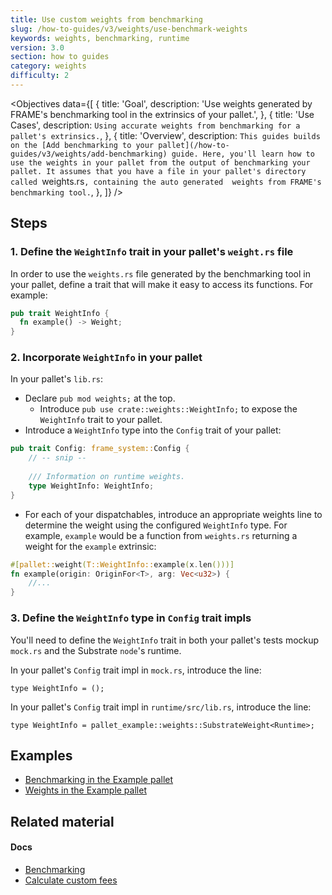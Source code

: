 ```yaml
---
title: Use custom weights from benchmarking
slug: /how-to-guides/v3/weights/use-benchmark-weights
keywords: weights, benchmarking, runtime
version: 3.0 
section: how to guides
category: weights
difficulty: 2
---
```


<Objectives
  data={[
    {
      title: 'Goal',
      description: 'Use weights generated by FRAME\'s benchmarking tool in the extrinsics of your pallet.',
    },
    {
      title: 'Use Cases',
      description:
        `Using accurate weights from benchmarking for a pallet's extrinsics.`,
    },
    {
      title: 'Overview',
      description:
        `This guides builds on the [Add benchmarking to your pallet](/how-to-guides/v3/weights/add-benchmarking)
        guide. Here, you'll learn how to use the weights in your pallet from the output of benchmarking your pallet.
        It assumes that you have a file in your pallet's directory called `weights.rs`, containing the auto generated 
        weights from FRAME's benchmarking tool.`,
    },
  ]}
/>

## Steps

### 1. Define the `WeightInfo` trait in your pallet's `weight.rs` file

In order to use the `weights.rs` file generated by the benchmarking tool in your pallet, define a trait that 
will make it easy to access its functions. For example:

```rust
pub trait WeightInfo {
  fn example() -> Weight;
}
```

### 2. Incorporate `WeightInfo` in your pallet

In your pallet's `lib.rs`:
- Declare `pub mod weights;` at the top.
    - Introduce `pub use crate::weights::WeightInfo;` to expose the `WeightInfo` trait to your pallet.
- Introduce a `WeightInfo` type into the `Config` trait of your pallet:

```rust
pub trait Config: frame_system::Config {
    // -- snip --
    
    /// Information on runtime weights.
    type WeightInfo: WeightInfo;
}
```
- For each of your dispatchables, introduce an appropriate weights line to determine the weight using the 
configured `WeightInfo` type. For example, `example` would be a function from `weights.rs` returning a weight 
for the `example` extrinsic:

```rust
#[pallet::weight(T::WeightInfo::example(x.len()))]
fn example(origin: OriginFor<T>, arg: Vec<u32>) {
    //...
}
```

### 3. Define the `WeightInfo` type in `Config` trait impls

You'll need to define the `WeightInfo` trait in both your pallet's tests mockup `mock.rs` 
and the Substrate `node`'s runtime.

In your pallet's `Config` trait impl in `mock.rs`, introduce the line:

```
type WeightInfo = ();
```

In your pallet's `Config` trait impl in `runtime/src/lib.rs`, introduce the line:

```
type WeightInfo = pallet_example::weights::SubstrateWeight<Runtime>;
```

## Examples
- [Benchmarking in the Example pallet](https://github.com/paritytech/substrate/blob/master/frame/example/src/benchmarking.rs)
- [Weights in the Example pallet](https://github.com/paritytech/substrate/blob/master/frame/example/src/weights.rs)

## Related material

#### Docs 
- [Benchmarking](/v3/runtime/benchmarking)
- [Calculate custom fees](/how-to-guides/v3/weights/calculate-fees)

